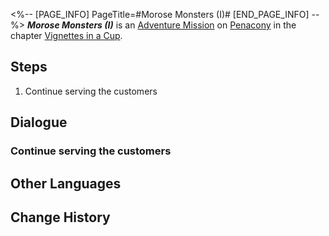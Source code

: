 <%-- [PAGE_INFO]
PageTitle=#Morose Monsters (I)#
[END_PAGE_INFO] --%>
{{Stub|Dialogue.}}
{{Mission Infobox
|id            = 8021101
|title         = 
|image         = <!--Mission Morose Monsters (I).png-->
|type          = Adventure
|event_name    = 
|chapter       = Vignettes in a Cup
|requirements  = [[Adventure Mission]] ''[[Become A Drinksmith]]'' completed
|summary       = <!--official mission summary from Fate's Atlas-->
|characters    = Trailblazer
|startLocation = [[Penacony]] - [[The Reverie (Dreamscape)]]
|world         = Penacony
|area          = The Reverie (Dreamscape)
|prev          = Become A Drinksmith
|next          = Morose Monsters (II)
|rewards       = Trailblaze EXP*100; Stellar Jade*10; Traveler's Guide*3; Lost Crystal*2; Credit*20,000
}}
'''''Morose Monsters (I)''''' is an [[Adventure Mission]] on [[Penacony]] in the chapter [[Vignettes in a Cup]].

==Steps==
# Continue serving the customers

<!--
==Gameplay Notes==

--><!--
==Trial Character==

-->
==Dialogue==
{{Stub Dialogue}}
===Continue serving the customers===
{{Mission Description|type=adventure|location=The Reverie (Dreamscape)|Siobhan, the manager of Dreamjolt Hostelry, offered you an assignment to temporarily take over the job of drinksmith.<br />Having learned the basics of mixing drinks, it's now time to serve the customers.}}
{{Dialogue Start}}
:{{tx}}
{{Dialogue End}}

==Other Languages==
{{Other Languages
|en   = Morose Monsters (I)
|zhs  = 忧伤的怪物们·其一
|zht  = 憂傷的怪物們•其一
|ja   = 悲しき化け物たち・1
|ko   = 우울한 몬스터들•1
|es   = Monstruos melancólicos&nbsp;I
|fr   = Monstres moroses (I)
|ru   = Опечаленные монстры I
|th   = เหล่ามอนสเตอร์ที่เศร้าโศก 1
|vi   = Quái Vật Buồn 1
|de   = Melancholische Monster (Teil 1)
|id   = Para Monster yang Bersedih 1
|pt   = Monstros Taciturnos (I)
}}

==Change History==
{{Change History|2.1}}
